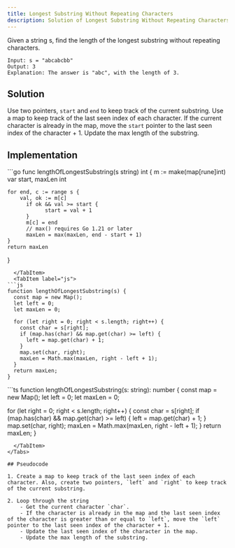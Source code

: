 ```yaml
---
title: Longest Substring Without Repeating Characters
description: Solution of Longest Substring Without Repeating Characters
---
```



Given a string s, find the length of the longest
substring without repeating characters.

```
Input: s = "abcabcbb"
Output: 3
Explanation: The answer is "abc", with the length of 3.
```

## Solution

Use two pointers, `start` and `end` to keep track of the current substring. Use a map to keep track of the last seen index of each character. If the current character is already in the map, move the `start` pointer to the last seen index of the character + 1. Update the max length of the substring.

## Implementation

<Tabs>
  <TabItem label="go">
```go
func lengthOfLongestSubstring(s string) int {
	  m := make(map[rune]int)
	  var start, maxLen int

    for end, c := range s {
        val, ok := m[c]
    	  if ok && val >= start {
    		    start = val + 1
    	  }
    	  m[c] = end
    	  // max() requires Go 1.21 or later
    	  maxLen = max(maxLen, end - start + 1)
    }
    return maxLen
}

````
  </TabItem>
  <TabItem label="js">
```js
function lengthOfLongestSubstring(s) {
  const map = new Map();
  let left = 0;
  let maxLen = 0;

  for (let right = 0; right < s.length; right++) {
    const char = s[right];
    if (map.has(char) && map.get(char) >= left) {
      left = map.get(char) + 1;
    }
    map.set(char, right);
    maxLen = Math.max(maxLen, right - left + 1);
  }
  return maxLen;
}
````

  </TabItem>
  <TabItem label="ts">
```ts
function lengthOfLongestSubstring(s: string): number {
  const map = new Map<string,number>();
  let left = 0;
  let maxLen = 0;

  for (let right = 0; right < s.length; right++) {
    const char = s[right];
    if (map.has(char) && map.get(char) >= left) {
      left = map.get(char) + 1;
    }
    map.set(char, right);
    maxLen = Math.max(maxLen, right - left + 1);
  }
  return maxLen;
}

```
  </TabItem>
</Tabs>

## Pseudocode

1. Create a map to keep track of the last seen index of each character. Also, create two pointers, `left` and `right` to keep track of the current substring.

2. Loop through the string
	- Get the current character `char`.
	- If the character is already in the map and the last seen index of the character is greater than or equal to `left`, move the `left` pointer to the last seen index of the character + 1.
	- Update the last seen index of the character in the map.
	- Update the max length of the substring.
